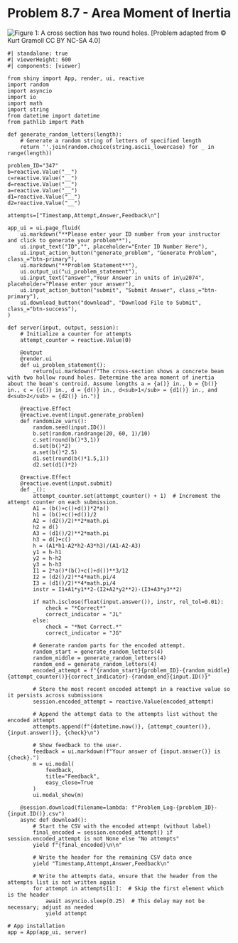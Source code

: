 # Problem 8.7 - Area Moment of Inertia {.unnumbered}

![Figure 1: A cross section has two round holes.](images/347.png){fig-alt="Picture with a cross section with two holes drilled. The cross section has a height of d+c+b and a width of a+a. The bottom hole is centered at height d with a diameter of d2. The top hole is centered at height c+d with a diameter of d1."}
\[Problem adapted from © Kurt Gramoll CC BY NC-SA 4.0\]

```shinylive-python
#| standalone: true
#| viewerHeight: 600
#| components: [viewer]

from shiny import App, render, ui, reactive
import random
import asyncio
import io
import math
import string
from datetime import datetime
from pathlib import Path

def generate_random_letters(length):
    # Generate a random string of letters of specified length
    return ''.join(random.choice(string.ascii_lowercase) for _ in range(length))  

problem_ID="347"
b=reactive.Value("__")
c=reactive.Value("__")
d=reactive.Value("__")
a=reactive.Value("__")
d1=reactive.Value("__")
d2=reactive.Value("__")
  
attempts=["Timestamp,Attempt,Answer,Feedback\n"]

app_ui = ui.page_fluid(
    ui.markdown("**Please enter your ID number from your instructor and click to generate your problem**"),
    ui.input_text("ID","", placeholder="Enter ID Number Here"),
    ui.input_action_button("generate_problem", "Generate Problem", class_="btn-primary"),
    ui.markdown("**Problem Statement**"),
    ui.output_ui("ui_problem_statement"),
    ui.input_text("answer","Your Answer in units of in\u2074", placeholder="Please enter your answer"),
    ui.input_action_button("submit", "Submit Answer", class_="btn-primary"),
    ui.download_button("download", "Download File to Submit", class_="btn-success"),
)

def server(input, output, session):
    # Initialize a counter for attempts
    attempt_counter = reactive.Value(0)

    @output
    @render.ui
    def ui_problem_statement():
        return[ui.markdown(f"The cross-section shows a concrete beam with two hollow round holes. Determine the area moment of inertia about the beam's centroid. Assume lengths a = {a()} in., b = {b()} in., c = {c()} in., d = {d()} in., d<sub>1</sub> = {d1()} in., and d<sub>2</sub> = {d2()} in.")]
    
    @reactive.Effect
    @reactive.event(input.generate_problem)
    def randomize_vars():
        random.seed(input.ID())
        b.set(random.randrange(20, 60, 1)/10)
        c.set(round(b()*3,1))
        d.set(b()*2)
        a.set(b()*2.5)
        d1.set(round(b()*1.5,1))
        d2.set(d1()*2)
        
    @reactive.Effect
    @reactive.event(input.submit)
    def _():
        attempt_counter.set(attempt_counter() + 1)  # Increment the attempt counter on each submission.
        A1 = (b()+c()+d())*2*a()
        h1 = (b()+c()+d())/2
        A2 = (d2()/2)**2*math.pi
        h2 = d()
        A3 = (d1()/2)**2*math.pi
        h3 = d()+c()
        h = (A1*h1-A2*h2-A3*h3)/(A1-A2-A3)
        y1 = h-h1
        y2 = h-h2
        y3 = h-h3
        I1 = 2*a()*(b()+c()+d())**3/12
        I2 = (d2()/2)**4*math.pi/4
        I3 = (d1()/2)**4*math.pi/4
        instr = I1+A1*y1**2-(I2+A2*y2**2)-(I3+A3*y3**2)

        if math.isclose(float(input.answer()), instr, rel_tol=0.01):
            check = "*Correct*"
            correct_indicator = "JL"
        else:
            check = "*Not Correct.*"
            correct_indicator = "JG"

        # Generate random parts for the encoded attempt.
        random_start = generate_random_letters(4)
        random_middle = generate_random_letters(4)
        random_end = generate_random_letters(4)
        encoded_attempt = f"{random_start}{problem_ID}-{random_middle}{attempt_counter()}{correct_indicator}-{random_end}{input.ID()}"

        # Store the most recent encoded attempt in a reactive value so it persists across submissions
        session.encoded_attempt = reactive.Value(encoded_attempt)

        # Append the attempt data to the attempts list without the encoded attempt
        attempts.append(f"{datetime.now()}, {attempt_counter()}, {input.answer()}, {check}\n")

        # Show feedback to the user.
        feedback = ui.markdown(f"Your answer of {input.answer()} is {check}.")
        m = ui.modal(
            feedback,
            title="Feedback",
            easy_close=True
        )
        ui.modal_show(m)

    @session.download(filename=lambda: f"Problem_Log-{problem_ID}-{input.ID()}.csv")
    async def download():
        # Start the CSV with the encoded attempt (without label)
        final_encoded = session.encoded_attempt() if session.encoded_attempt is not None else "No attempts"
        yield f"{final_encoded}\n\n"
        
        # Write the header for the remaining CSV data once
        yield "Timestamp,Attempt,Answer,Feedback\n"
        
        # Write the attempts data, ensure that the header from the attempts list is not written again
        for attempt in attempts[1:]:  # Skip the first element which is the header
            await asyncio.sleep(0.25)  # This delay may not be necessary; adjust as needed
            yield attempt

# App installation
app = App(app_ui, server)
```
